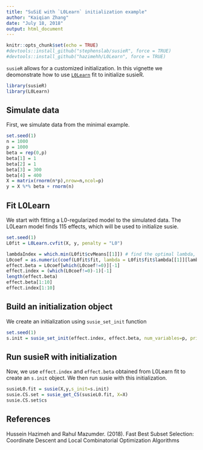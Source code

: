 ```yaml
---
title: "SuSiE with `L0Learn` initialization example"
author: "Kaiqian Zhang"
date: "July 18, 2018"
output: html_document
---
```


```r
knitr::opts_chunk$set(echo = TRUE)
#devtools::install_github("stephenslab/susieR", force = TRUE)
#devtools::install_github("hazimehh/L0Learn", force = TRUE)
```

`susieR` allows for a customized initialization. In this vignette we deomonstrate how to use [`L0Learn`](https://github.com/hazimehh/L0Learn) fit to initialize susieR.

```r
library(susieR)
library(L0Learn)
```

## Simulate data

First, we simulate data from the minimal example.

```r
set.seed(1)
n = 1000
p = 1000
beta = rep(0,p)
beta[1] = 1
beta[2] = 1
beta[3] = 300
beta[4] = 400
X = matrix(rnorm(n*p),nrow=n,ncol=p)
y = X %*% beta + rnorm(n)
```

## Fit L0Learn 

We start with fitting a L0-regularized model to the simulated data. The L0Learn model finds 115 effects, which will be used to initialize susie.

```r
set.seed(1)
L0fit = L0Learn.cvfit(X, y, penalty = "L0")
```

```r
lambdaIndex = which.min(L0fit$cvMeans[[1]]) # find the optimal lambda, which has minimum cv error
L0coef = as.numeric(coef(L0fit$fit, lambda = L0fit$fit$lambda[[1]][lambdaIndex]))
effect.beta = L0coef[which(L0coef!=0)][-1]
effect.index = (which(L0coef!=0)-1)[-1] 
length(effect.beta)
effect.beta[1:10]
effect.index[1:10]
```

## Build an initialization object

We create an initialization using `susie_set_init` function

```r
set.seed(1)
s.init = susie_set_init(effect.index, effect.beta, num_variables=p, prior_variance=0.2, residual_variance=as.numeric(var(y)))
```

## Run susieR with initialization

Now, we use `effect.index` and `effect.beta` obtained from L0Learn fit to create an `s.init` object. We then run susie with this initialization.  

```r
susieL0.fit = susie(X,y,s_init=s.init)
susie.CS.set = susie_get_CS(susieL0.fit, X=X)
susie.CS.set$cs
```

## References

Hussein Hazimeh and Rahul Mazumder. (2018). Fast Best Subset Selection: Coordinate Descent and Local Combinatorial Optimization Algorithms